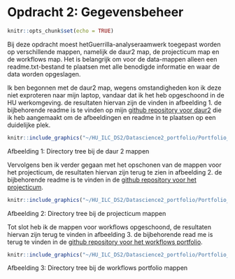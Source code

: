 # Opdracht 2: Gegevensbeheer

```r
knitr::opts_chunk$set(echo = TRUE)
```

Bij deze opdracht moest hetGuerrilla-analyseraamwerk toegepast worden op verschillende mappen, namelijk de daur2 map, de projecticum map en de workflows map. Het is belangrijk om voor de data-mappen alleen een readme.txt-bestand te plaatsen met alle benodigde informatie en waar de data worden opgeslagen. 

Ik ben begonnen met de daur2 map, wegens omstandigheden kon ik deze niet exproteren naar mijn laptop, vandaar dat ik het heb opgeschoond in de HU werkomgeving. de resultaten hiervan zijn de vinden in afbeelding 1. de bijbehorende readme is te vinden op mijn [github repository voor daur2]() die ik heb aangemaakt om de afbeeldingen en readme in te plaatsen op een duidelijke plek. 

```r
knitr::include_graphics("~/HU_ILC_DS2/Datascience2_portfolio/Portfolio_opgeschoond_eindversie/portfolio_opdracht_2/dir_tree.png")

```

Afbeelding 1: Directory tree bij de daur 2 mappen

Vervolgens ben ik verder gegaan met het opschonen van de mappen voor het projecticum, de resultaten hiervan zijn terug te zien in afbeelding 2. de bijbehorende readme is te vinden in de [github repository voor het projecticum](https://github.com/nonnehodes01/project_genexpressie). 

```r
knitr::include_graphics("~/HU_ILC_DS2/Datascience2_portfolio/Portfolio_opgeschoond_eindversie/portfolio_opdracht_2/dir_tree_projecticum.png")
```

Afbeelding 2: Directory tree bij de projecticum mappen

Tot slot heb ik de mappen voor workflows opgeschoond, de resultaten hiervan zijn terug te vinden in afbeelding 3. de bijbehorende read me is terug te vinden in de [github repository voor het workflows portfolio](https://github.com/nonnehodes01/Datascience2_portfolio). 

```r
knitr::include_graphics("~/HU_ILC_DS2/Datascience2_portfolio/Portfolio_opgeschoond_eindversie/portfolio_opdracht_2/dir_tree_workflows.png")
```

Afbeelding 3: Directory tree bij de workflows portfolio mappen

